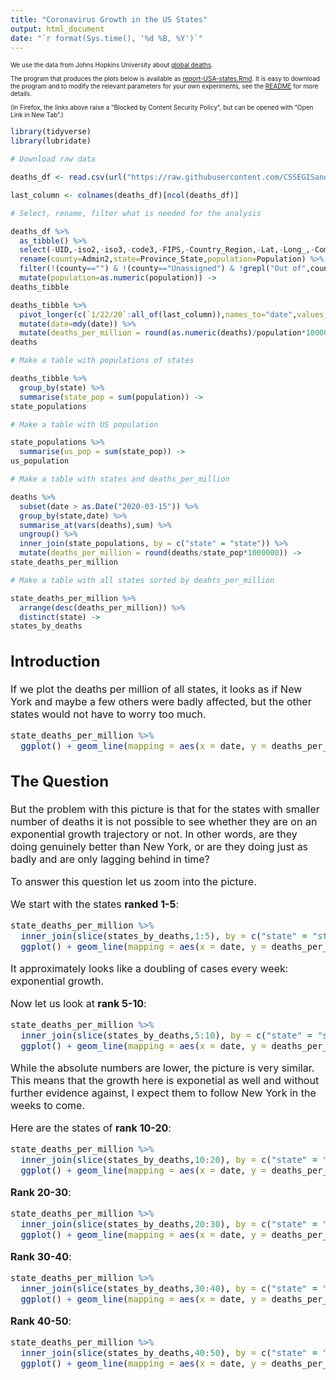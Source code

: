 ```yaml
---
title: "Coronavirus Growth in the US States"
output: html_document
date: "`r format(Sys.time(), '%d %B, %Y')`"
---
```


<font size="1"> 

We use the data from Johns Hopkins University about [global deaths](https://github.com/CSSEGISandData/COVID-19/blob/master/csse_covid_19_data/csse_covid_19_time_series/time_series_covid19_deaths_global.csv).

The program that produces the plots below is available as [report-USA-states.Rmd](https://github.com/alexhkurz/coronavirus-in-R/blob/master/reports/report-USA-states.Rmd). It is easy to download the program and to modify the relevant parameters for your own experiments, see the [README](https://github.com/alexhkurz/coronavirus-in-R/) for more details.

(In Firefox, the links above raise a "Blocked by Content Security Policy", but can be opened with "Open Link in New Tab".)

</font> 

```r
library(tidyverse)
library(lubridate)

# Download raw data

deaths_df <- read.csv(url("https://raw.githubusercontent.com/CSSEGISandData/COVID-19/master/csse_covid_19_data/csse_covid_19_time_series/time_series_covid19_deaths_US.csv"),check.names = FALSE)

last_column <- colnames(deaths_df)[ncol(deaths_df)]

# Select, rename, filter what is needed for the analysis

deaths_df %>%
  as_tibble() %>%
  select(-UID,-iso2,-iso3,-code3,-FIPS,-Country_Region,-Lat,-Long_,-Combined_Key) %>%
  rename(county=Admin2,state=Province_State,population=Population) %>%
  filter(!(county=="") & !(county=="Unassigned") & !grepl("Out of",county)) %>%
  mutate(population=as.numeric(population)) ->
deaths_tibble

deaths_tibble %>%
  pivot_longer(c(`1/22/20`:all_of(last_column)),names_to="date",values_to="deaths") %>%
  mutate(date=mdy(date)) %>%
  mutate(deaths_per_million = round(as.numeric(deaths)/population*1000000)) ->
deaths

# Make a table with populations of states

deaths_tibble %>%
  group_by(state) %>%
  summarise(state_pop = sum(population)) ->
state_populations

# Make a table with US population

state_populations %>%
  summarise(us_pop = sum(state_pop)) ->
us_population

# Make a table with states and deaths_per_million

deaths %>% 
  subset(date > as.Date("2020-03-15")) %>%
  group_by(state,date) %>%
  summarise_at(vars(deaths),sum) %>%
  ungroup() %>%
  inner_join(state_populations, by = c("state" = "state")) %>%
  mutate(deaths_per_million = round(deaths/state_pop*1000000)) ->
state_deaths_per_million

# Make a table with all states sorted by deahts_per_million

state_deaths_per_million %>%
  arrange(desc(deaths_per_million)) %>%
  distinct(state) ->
states_by_deaths
```

<font size="3"> 

## Introduction

If we plot the deaths per million of all states, it looks as if New York and maybe a few others were badly affected, but the other states would not have to worry too much. 

```r
state_deaths_per_million %>%
  ggplot() + geom_line(mapping = aes(x = date, y = deaths_per_million, color = state))
```

## The Question

But the problem with this picture is that for the states with smaller number of deaths it is not possible to see whether they are on an exponential growth trajectory or not. In other words, are they doing genuinely better than New York, or are they doing just as badly and are only lagging behind in time?

To answer this question let us zoom into the picture. 

We start with the states **ranked 1-5**:

```r
state_deaths_per_million %>%
  inner_join(slice(states_by_deaths,1:5), by = c("state" = "state")) %>%
  ggplot() + geom_line(mapping = aes(x = date, y = deaths_per_million, color = state))
```

It approximately looks like a doubling of cases every week: exponential growth. 

Now let us look at **rank 5-10**:

```r
state_deaths_per_million %>%
  inner_join(slice(states_by_deaths,5:10), by = c("state" = "state")) %>%
  ggplot() + geom_line(mapping = aes(x = date, y = deaths_per_million, color = state))
```

While the absolute numbers are lower, the picture is very similar. This means that the growth here is exponetial as well and without further evidence against, I expect them to follow New York in the weeks to come. 

Here are the states of **rank 10-20**:

```r
state_deaths_per_million %>%
  inner_join(slice(states_by_deaths,10:20), by = c("state" = "state")) %>%
  ggplot() + geom_line(mapping = aes(x = date, y = deaths_per_million, color = state))
```

**Rank 20-30**:

```r
state_deaths_per_million %>%
  inner_join(slice(states_by_deaths,20:30), by = c("state" = "state")) %>%
  ggplot() + geom_line(mapping = aes(x = date, y = deaths_per_million, color = state))
```

**Rank 30-40**:

```r
state_deaths_per_million %>%
  inner_join(slice(states_by_deaths,30:40), by = c("state" = "state")) %>%
  ggplot() + geom_line(mapping = aes(x = date, y = deaths_per_million, color = state))
```

**Rank 40-50**:

```r
state_deaths_per_million %>%
  inner_join(slice(states_by_deaths,40:50), by = c("state" = "state")) %>%
  ggplot() + geom_line(mapping = aes(x = date, y = deaths_per_million, color = state))
```

</font>
